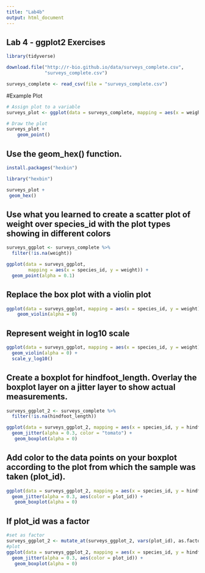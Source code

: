 ```yaml
---
title: "Lab4b"
output: html_document
---
```


## Lab 4 - ggplot2 Exercises

```r
library(tidyverse)
```


```r
download.file("http://r-bio.github.io/data/surveys_complete.csv",
              "surveys_complete.csv")

surveys_complete <- read_csv(file = "surveys_complete.csv")
```

#Example Plot


```r
# Assign plot to a variable
surveys_plot <- ggplot(data = surveys_complete, mapping = aes(x = weight, y = hindfoot_length))
```


```r
# Draw the plot
surveys_plot + 
    geom_point()
```

## Use the geom_hex() function.

```r
install.packages("hexbin")

library("hexbin")
```


```r
surveys_plot +
 geom_hex()
```

## Use what you learned to create a scatter plot of weight over species_id with the plot types showing in different colors

```r
surveys_ggplot <- surveys_complete %>%
  filter(!is.na(weight))

```


```r
ggplot(data = surveys_ggplot, 
        mapping = aes(x = species_id, y = weight)) +
  geom_point(alpha = 0.1)
```



## Replace the box plot with a violin plot

```r
ggplot(data = surveys_ggplot, mapping = aes(x = species_id, y = weight)) +
    geom_violin(alpha = 0)
```

## Represent weight in log10 scale

```r
ggplot(data = surveys_ggplot, mapping = aes(x = species_id, y = weight)) +
  geom_violin(alpha = 0) +
  scale_y_log10()
```


## Create a boxplot for hindfoot_length. Overlay the boxplot layer on a jitter layer to show actual measurements.

```r
surveys_ggplot_2 <- surveys_complete %>%
  filter(!is.na(hindfoot_length))

ggplot(data = surveys_ggplot_2, mapping = aes(x = species_id, y = hindfoot_length)) +
  geom_jitter(alpha = 0.3, color = "tomato") +
   geom_boxplot(alpha = 0)
```


## Add color to the data points on your boxplot according to the plot from which the sample was taken (plot_id).

```r
ggplot(data = surveys_ggplot_2, mapping = aes(x = species_id, y = hindfoot_length)) +
  geom_jitter(alpha = 0.3, aes(color = plot_id)) +
   geom_boxplot(alpha = 0)
```

## If plot_id was a factor

```r
#set as factor 
surveys_ggplot_2 <- mutate_at(surveys_ggplot_2, vars(plot_id), as.factor)
#plot
ggplot(data = surveys_ggplot_2, mapping = aes(x = species_id, y = hindfoot_length)) +
  geom_jitter(alpha = 0.3, aes(color = plot_id)) +
   geom_boxplot(alpha = 0)
```












